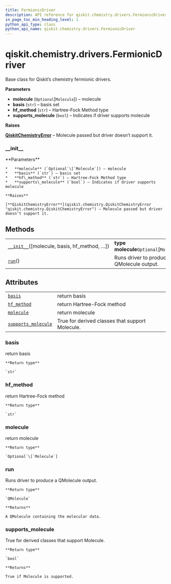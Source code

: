```yaml
---
title: FermionicDriver
description: API reference for qiskit.chemistry.drivers.FermionicDriver
in_page_toc_min_heading_level: 1
python_api_type: class
python_api_name: qiskit.chemistry.drivers.FermionicDriver
---
```


# qiskit.chemistry.drivers.FermionicDriver

<Class id="qiskit.chemistry.drivers.FermionicDriver" isDedicatedPage={true} github="https://github.com/qiskit-community/qiskit-aqua/tree/stable/0.9/qiskit/chemistry/drivers/fermionic_driver.py" signature="FermionicDriver(molecule=None, basis='sto3g', hf_method='rhf', supports_molecule=False)" modifiers="class">
  Base class for Qiskit’s chemistry fermionic drivers.

  **Parameters**

  *   **molecule** (`Optional`\[`Molecule`]) – molecule
  *   **basis** (`str`) – basis set
  *   **hf\_method** (`str`) – Hartree-Fock Method type
  *   **supports\_molecule** (`bool`) – Indicates if driver supports molecule

  **Raises**

  [**QiskitChemistryError**](qiskit.chemistry.QiskitChemistryError "qiskit.chemistry.QiskitChemistryError") – Molecule passed but driver doesn’t support it.

  ### \_\_init\_\_

  <Function id="qiskit.chemistry.drivers.FermionicDriver.__init__" signature="__init__(molecule=None, basis='sto3g', hf_method='rhf', supports_molecule=False)" modifiers="abstract">
    **Parameters**

    *   **molecule** (`Optional`\[`Molecule`]) – molecule
    *   **basis** (`str`) – basis set
    *   **hf\_method** (`str`) – Hartree-Fock Method type
    *   **supports\_molecule** (`bool`) – Indicates if driver supports molecule

    **Raises**

    [**QiskitChemistryError**](qiskit.chemistry.QiskitChemistryError "qiskit.chemistry.QiskitChemistryError") – Molecule passed but driver doesn’t support it.
  </Function>

  ## Methods

  |                                                                                                                                                         |                                            |
  | ------------------------------------------------------------------------------------------------------------------------------------------------------- | ------------------------------------------ |
  | [`__init__`](#qiskit.chemistry.drivers.FermionicDriver.__init__ "qiskit.chemistry.drivers.FermionicDriver.__init__")(\[molecule, basis, hf\_method, …]) | **type molecule**`Optional`\[`Molecule`]   |
  | [`run`](#qiskit.chemistry.drivers.FermionicDriver.run "qiskit.chemistry.drivers.FermionicDriver.run")()                                                 | Runs driver to produce a QMolecule output. |

  ## Attributes

  |                                                                                                                                                 |                                                 |
  | ----------------------------------------------------------------------------------------------------------------------------------------------- | ----------------------------------------------- |
  | [`basis`](#qiskit.chemistry.drivers.FermionicDriver.basis "qiskit.chemistry.drivers.FermionicDriver.basis")                                     | return basis                                    |
  | [`hf_method`](#qiskit.chemistry.drivers.FermionicDriver.hf_method "qiskit.chemistry.drivers.FermionicDriver.hf_method")                         | return Hartree-Fock method                      |
  | [`molecule`](#qiskit.chemistry.drivers.FermionicDriver.molecule "qiskit.chemistry.drivers.FermionicDriver.molecule")                            | return molecule                                 |
  | [`supports_molecule`](#qiskit.chemistry.drivers.FermionicDriver.supports_molecule "qiskit.chemistry.drivers.FermionicDriver.supports_molecule") | True for derived classes that support Molecule. |

  ### basis

  <Attribute id="qiskit.chemistry.drivers.FermionicDriver.basis">
    return basis

    **Return type**

    `str`
  </Attribute>

  ### hf\_method

  <Attribute id="qiskit.chemistry.drivers.FermionicDriver.hf_method">
    return Hartree-Fock method

    **Return type**

    `str`
  </Attribute>

  ### molecule

  <Attribute id="qiskit.chemistry.drivers.FermionicDriver.molecule">
    return molecule

    **Return type**

    `Optional`\[`Molecule`]
  </Attribute>

  ### run

  <Function id="qiskit.chemistry.drivers.FermionicDriver.run" signature="run()" modifiers="abstract">
    Runs driver to produce a QMolecule output.

    **Return type**

    `QMolecule`

    **Returns**

    A QMolecule containing the molecular data.
  </Function>

  ### supports\_molecule

  <Attribute id="qiskit.chemistry.drivers.FermionicDriver.supports_molecule">
    True for derived classes that support Molecule.

    **Return type**

    `bool`

    **Returns**

    True if Molecule is supported.
  </Attribute>
</Class>

